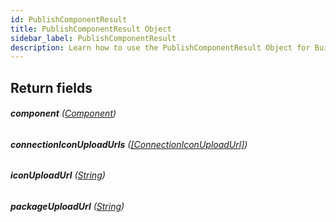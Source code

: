 ```yaml
---
id: PublishComponentResult
title: PublishComponentResult Object
sidebar_label: PublishComponentResult
description: Learn how to use the PublishComponentResult Object for Builder's API.
---
```


## Return fields

###### <b>component</b> ([Component](/self-managed/composer/builder/api/schema/object/Component.mdx))

###### <b>connectionIconUploadUrls</b> ([[ConnectionIconUploadUrl]](/self-managed/composer/builder/api/schema/object/ConnectionIconUploadUrl.mdx))

###### <b>iconUploadUrl</b> ([String](/self-managed/composer/builder/api/schema/scalar/String.mdx))

###### <b>packageUploadUrl</b> ([String](/self-managed/composer/builder/api/schema/scalar/String.mdx))
